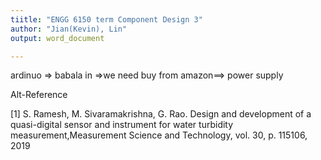 ```yaml
---
tiitle: "ENGG 6150 term Component Design 3"
author: "Jian(Kevin), Lin"
output: word_document

---
```



ardinuo => babala in =>we need buy from amazon==> power supply


    



Alt-Reference


[1] S. Ramesh, M. Sivaramakrishna, G. Rao. Design and development of a quasi-digital sensor and instrument for water turbidity measurement,Measurement Science and Technology, vol. 30, p. 115106, 2019 



